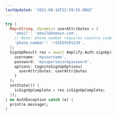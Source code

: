 ```yaml
---
lastUpdated: '2021-08-16T22:59:55.000Z'
---
```

```dart
try {
  Map<String, dynamic> userAttributes = {
    'email': 'email@domain.com',
    // Note: phone_number requires country code
    'phone_number': '+15559101234',
  };
  SignUpResult res = await Amplify.Auth.signUp(
    username: 'myusername',
    password: 'mysupersecurepassword',
    options: CognitoSignUpOptions(
      userAttributes: userAttributes
    )
  );
  setState(() {
    isSignUpComplete = res.isSignUpComplete;
  });
} on AuthException catch (e) {
  print(e.message);
}
```

